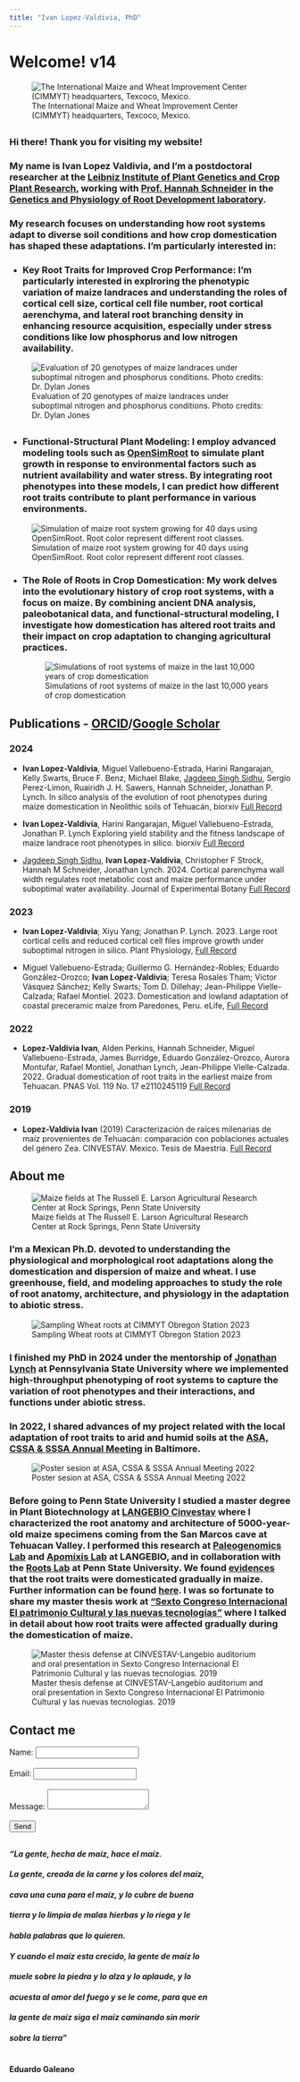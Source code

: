 ```yaml
---
title: "Ivan Lopez-Valdivia, PhD"
---
```


<head>
<!-- Google tag (gtag.js) -->
<script async src="https://www.googletagmanager.com/gtag/js?id=G-ERV5WXQZ44"></script>
<script>
  window.dataLayer = window.dataLayer || [];
  function gtag(){dataLayer.push(arguments);}
  gtag('js', new Date());

  gtag('config', 'G-ERV5WXQZ44');
</script>
</head> 

# Welcome! v14

![The International Maize and Wheat Improvement Center (CIMMYT) headquarters, Texcoco, Mexico.](Exp3.png)

##
### Hi there! Thank you for visiting my website! 

### My name is Ivan Lopez Valdivia, and I'm a postdoctoral researcher at the [Leibniz Institute of Plant Genetics and Crop Plant Research](https://www.ipk-gatersleben.de/en/), working with [Prof. Hannah Schneider](https://scholar.google.de/citations?user=_lMz9nYAAAAJ&hl=en) in the [Genetics and Physiology of Root Development laboratory](https://www.ipk-gatersleben.de/en/research/physiology-and-cell-biology/genetics-and-physiology-of-root-development). 

### My research focuses on understanding how root systems adapt to diverse soil conditions and how crop domestication has shaped these adaptations. I'm particularly interested in:

###
*	### **Key Root Traits for Improved Crop Performance:** I'm particularly interested in explroring the phenotypic variation of maize landraces and understanding the roles of cortical cell size, cortical cell file number, root cortical aerenchyma, and lateral root branching density in enhancing resource acquisition, especially under stress conditions like low phosphorus and low nitrogen availability.


![Evaluation of 20 genotypes of maize landraces under suboptimal nitrogen and phosphorus conditions. Photo credits: Dr. Dylan Jones](test5.png)

## 
*	### **Functional-Structural Plant Modeling:** I employ advanced modeling tools such as [OpenSimRoot](https://www.fz-juelich.de/en/ibg/ibg-2/expertise/technology-process-development/opensimroot) to simulate plant growth in response to environmental factors such as nutrient availability and water stress. By integrating root phenotypes into these models, I can predict how different root traits contribute to plant performance in various environments.

![Simulation of maize root system growing for 40 days using OpenSimRoot. Root color represent different root classes.](website_animation_pics_v7.gif)

###
*	### **The Role of Roots in Crop Domestication:** My work delves into the evolutionary history of crop root systems, with a focus on maize. By combining ancient DNA analysis, paleobotanical data, and functional-structural modeling, I investigate how domestication has altered root traits and their impact on crop adaptation to changing agricultural practices.
![Simulations of root systems of maize in the last 10,000 years of crop domestication](Root_evolution.png)



##
## Publications - [ORCID](https://orcid.org/0000-0003-1955-4989)/[Google Scholar](https://scholar.google.com/citations?hl=es&user=XMdjIEsAAAAJ&view_op=list_works&gmla=AJsN-F6isZkiyjPpbsJBrlo_uGiqM4QcqputVuSh1_UxWGu-cffGUq_q7upHdrAUoy6T32ajtAO8NPw6FlwkvcrSEKIASgpEhg)
### 2024

* **Ivan Lopez-Valdivia**, Miguel Vallebueno-Estrada, Harini Rangarajan, Kelly Swarts, Bruce F. Benz, Michael Blake, [Jagdeep Singh Sidhu](https://jagdeepideas.com/), Sergio Perez-Limon, Ruairidh J. H. Sawers, Hannah Schneider, Jonathan P. Lynch. In silico analysis of the evolution of root phenotypes during maize domestication in Neolithic soils of Tehuacán, biorxiv [Full Record](https://www.biorxiv.org/content/10.1101/2024.11.18.623787v2)


* **Ivan Lopez-Valdivia**, Harini Rangarajan, Miguel Vallebueno-Estrada, Jonathan P. Lynch Exploring yield stability and the fitness landscape of maize landrace root phenotypes in silico. biorxiv  [Full Record](https://www.biorxiv.org/content/10.1101/2024.09.07.609951v1)


* [Jagdeep Singh Sidhu](https://jagdeepideas.com/), **Ivan Lopez-Valdivia**,  Christopher F Strock, Hannah M Schneider, Jonathan Lynch. 2024. Cortical parenchyma wall width regulates root metabolic cost and maize performance under suboptimal water availability. Journal of Experimental Botany [Full Record](https://academic.oup.com/jxb/article/75/18/5750/7658190)

### 2023

* **Ivan Lopez-Valdivia**; Xiyu Yang; Jonathan P. Lynch. 2023. Large root cortical cells and reduced cortical cell files improve growth under suboptimal nitrogen in silico. Plant Physiology,  [Full Record](https://academic.oup.com/plphys/advance-article/doi/10.1093/plphys/kiad214/7114972?login=true)

* Miguel Vallebueno-Estrada; Guillermo G. Hernández-Robles; Eduardo González-Orozco; **Ivan Lopez-Valdivia**; Teresa Rosales Tham; Víctor Vásquez Sánchez; Kelly Swarts; Tom D. Dillehay; Jean-Philippe Vielle-Calzada; Rafael Montiel. 2023. Domestication and lowland adaptation of coastal preceramic maize from Paredones, Peru. eLife, [Full Record](https://elifesciences.org/articles/83149)

### 2022

* **Lopez-Valdivia Ivan**, Alden Perkins, Hannah Schneider, Miguel Vallebueno-Estrada, James Burridge, Eduardo González-Orozco, Aurora Montufar, Rafael Montiel, Jonathan Lynch, Jean-Philippe Vielle-Calzada. 2022. Gradual domestication of root traits in the earliest maize from Tehuacan. PNAS Vol. 119 No. 17 e2110245119 [Full Record](https://www.pnas.org/doi/epdf/10.1073/pnas.2110245119)

### 2019

* **Lopez-Valdivia Ivan** (2019) Caracterización de raíces milenarias de maíz provenientes de Tehuacán: comparación con poblaciones actuales del género Zea. CINVESTAV. Mexico. Tesis de Maestria. [Full Record](LopezValdivia_master.pdf)



## About me

![Maize fields at The Russell E. Larson Agricultural Research Center at Rock Springs, Penn State University](rocksprings2021.png)

### I'm a Mexican Ph.D. devoted to understanding the physiological and morphological root adaptations along the domestication and dispersion of maize and wheat. I use greenhouse, field, and modeling approaches to study the role of root anatomy, architecture, and physiology in the adaptation to abiotic stress.
![Sampling Wheat roots at CIMMYT Obregon Station 2023](field_CIMMYT.png)

### I finished my PhD in 2024 under the mentorship of [Jonathan Lynch](https://plantscience.psu.edu/directory/jpl4) at Pennsylvania State University where we implemented high-throughput phenotyping of root systems to capture the variation of root phenotypes and their interactions, and functions under abiotic stress. 


### In 2022, I shared advances of my project related with the local adaptation of root traits to arid and humid soils at the [ASA, CSSA & SSSA Annual Meeting](https://www.acsmeetings.org/) in Baltimore. 


![Poster sesion at ASA, CSSA & SSSA Annual Meeting 2022](ASA_meeting.png)


### Before going to Penn State University I studied a master degree in Plant Biotechnology at [LANGEBIO Cinvestav](https://langebio.cinvestav.mx/) where I characterized the root anatomy and architecture of 5000-year-old maize specimens coming from the San Marcos cave at Tehuacan Valley. I performed this research at [Paleogenomics Lab](https://langebio.cinvestav.mx/Dr-Rafael-Montiel) and [Apomixis Lab](https://langebio.cinvestav.mx/Dr-Jean-Philippe-Vielle.html) at LANGEBIO, and in collaboration with the [Roots Lab](https://plantscience.psu.edu/research/labs/roots) at Penn State University. We found [evidences](https://www.pnas.org/doi/epdf/10.1073/pnas.2110245119) that the root traits were domesticated gradually in maize. Further information can be found [here](https://www.psu.edu/news/research/story/getting-root-corn-domestication-knowledge-may-help-plant-breeders/). I was so fortunate to share my master thesis work at ["Sexto Congreso Internacional El patrimonio Cultural y las nuevas tecnologias"](https://www.youtube.com/embed/EHGk6d-GebA) where I talked in detail about how root traits were affected gradually during the domestication of maize.

![Master thesis defense at CINVESTAV-Langebio auditorium and oral presentation in Sexto Congreso Internacional El Patrimonio Cultural y las nuevas tecnologias. 2019](Inah_cinvestav.png)

##
##
## Contact me 
<!-- modify this form HTML and place wherever you want your form -->
<form
  action="https://formspree.io/f/xzzzdaaz"
  method="POST">
  <label>
    Name:
    <input type="name" name="name">
  </label><br><br>
  <label>
    Email:
    <input type="email" name="email">
  </label><br><br>
  <label>
    Message:
    <textarea name="message"></textarea>
  </label><br><br>
  <!-- your other form fields go here -->
  <button type="submit">Send</button>
</form>


##
##
##
##
#### _"La gente, hecha de maíz, hace el maíz._
#### _La gente, creada de la carne y los colores del maíz,_
#### _cava una cuna para el maíz, y lo cubre de buena_
#### _tierra y lo limpia de malas hierbas y lo riega y le_
#### _habla palabras que lo quieren._
#### _Y cuando el maíz esta crecido, la gente de maíz lo_
#### _muele sobre la piedra y lo alza y lo aplaude, y lo_
#### _acuesta al amor del fuego y se le come, para que en_
#### _la gente de maíz siga el maíz caminando sin morir_
#### _sobre la tierra"_
# 
#### Eduardo Galeano

